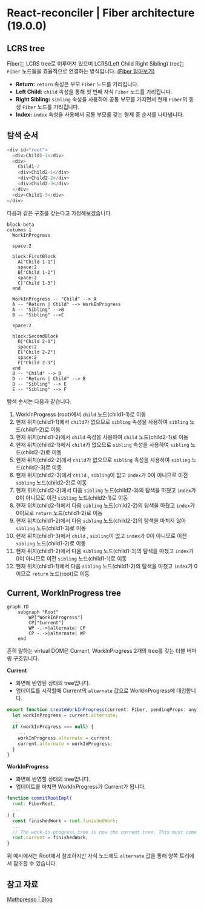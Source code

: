 # React-reconciler | Fiber architecture (19.0.0)

## LCRS tree
Fiber는 LCRS tree로 이루어져 있으며 LCRS(Left Child Right Sibling) tree는 `Fiber` 노드들을 효율적으로 연결하는 방식입니다. [(Fiber 알아보기)](/blog/react/reconciler-fiber)

- **Return:** `return` 속성은 부모 `Fiber` 노드를 가리킵니다.
- **Left Child:** `child` 속성을 통해 첫 번째 자식 `Fiber` 노드를 가리킵니다.
- **Right Sibling:** `sibling` 속성을 사용하여 공통 부모를 가지면서 현재 `Fiber`의 동생 `Fiber` 노드를 가리킵니다.
- **Index:** `index` 속성을 사용해서 공통 부모를 갖는 형제 중 순서를 나타냅니다.


## 탐색 순서
```js filename="index.html"
<div id="root">
  <div>Child1-1</div>
  <div>
    Child1-2
    <div>Child2-1</div>
    <div>Child2-2</div>
    <div>Child2-3</div>
  </div>
  <div>Child1-3</div>
</div>
```
다음과 같은 구조를 갖는다고 가정해보겠습니다.

```mermaid
block-beta
columns 1
  WorkInProgress
  
  space:2
  
  block:FirstBlock
    A["Child 1-1"]
    space:2
    B["Child 1-2"]
    space:2
    C["Child 1-3"]
  end

  WorkInProgress -- "Child" --> A
  A -- "Return | Child" --> WorkInProgress
  A -- "Sibling" -->B
  B -- "Sibling" -->C

  space:2

  block:SecondBlock
    D["Child 2-1"]
    space:2
    E["Child 2-2"]
    space:2
    F["Child 2-3"]
  end
  B -- "Child" --> D
  D -- "Return | Child" --> B
  D -- "Sibling" --> E
  E -- "Sibling" --> F
```
탐색 순서는 다음과 같습니다.
1. WorkInProgress (root)에서 `child` 노드(child1-1)로 이동
2. 현재 위치(child1-1)에서 `child`가 없으므로 `sibling` 속성을 사용하여 `sibling` 노드(child1-2)로 이동
3. 현재 위치(child1-2)에서 `child` 속성을 사용하여 `child` 노드(child2-1)로 이동
4. 현재 위치(child2-1)에서 `child`가 없으므로 `sibling` 속성을 사용하여 `sibling` 노드(child2-2)로 이동
5. 현재 위치(child2-2)에서 `child`가 없으므로 `sibling` 속성을 사용하여 `sibling` 노드(child2-3)로 이동
6. 현재 위치(child2-3)에서 `child` , `sibling`이 없고 `index`가 0이 아니므로 이전 `sibling` 노드(child2-2)로 이동
7. 현재 위치(child2-2)에서 다음 `sibling` 노드(child2-3)의 탐색을 마쳤고 `index`가 0이 아니므로 이전 `sibling` 노드(child2-1)로 이동
8. 현재 위치(child2-1)에서 다음 `sibling` 노드(child2-2)의 탐색을 마쳤고 `index`가 0이므로 `return` 노드(child1-2)로 이동
9. 현재 위치(child1-2)에서 다음 `sibling` 노드(child2-2)의 탐색을 마치지 않아 `sibling` 노드(child1-3)로 이동
10. 현재 위치(child1-3)에서 `child` , `sibling`이 없고 `index`가 0이 아니므로 이전 `sibling` 노드(child1-2)로 이동
11. 현재 위치(child1-2)에서 다음 `sibling` 노드(child1-3)의 탐색을 마쳤고 `index`가 0이 아니므로 이전 `sibling` 노드(child1-1)로 이동
12. 현재 위치(child1-1)에서 다음 `sibling` 노드(child1-2)의 탐색을 마쳤고 `index`가 0이므로 `return` 노드(root)로 이동


## Current, WorkInProgress tree

```mermaid
graph TD
    subgraph "Root"
        WP["WorkInProgress"]
        CP["Current"]
        WP -.->|alternate| CP
        CP -.->|alternate| WP
    end
```
흔히 말하는 virtual DOM은 Current, WorkInProgress 2개의 tree를 갖는 더블 버퍼링 구조입니다.

**Current**
- 화면에 반영된 상태의 tree입니다.
- 업데이트를 시작할때 Current의 `alternate` 값으로 WorkInProgress에 대입합니다.
```js filename="react/packages/react-reconciler/src/ReactFiber.js" /current.alternate/"
export function createWorkInProgress(current: Fiber, pendingProps: any): Fiber {
  let workInProgress = current.alternate;
  ...
  if (workInProgress === null) {
    ...
    workInProgress.alternate = current;
    current.alternate = workInProgress;
  }
}
```

**WorkInProgress**
- 화면에 반영할 상태의 tree입니다.
- 업데이트를 마치면 WorkInProgress가 Current가 됩니다.
```js filename="react/packages/react-reconciler/src/ReactFiberWorkLoop.js" /{7,8}/"
function commitRootImpl(
  root: FiberRoot,
  ...
) {
  const finishedWork = root.finishedWork;
  ...
  // The work-in-progress tree is now the current tree. This must come after
  root.current = finishedWork;
}
```

위 예시에서는 Root에서 참조하지만 자식 노드에도 `alternate` 값을 통해 양쪽 트리에서 참조할 수 있습니다.

## 참고 자료
[Mathpresso | Blog](https://blog.mathpresso.com/react-deep-dive-fiber-88860f6edbd0)